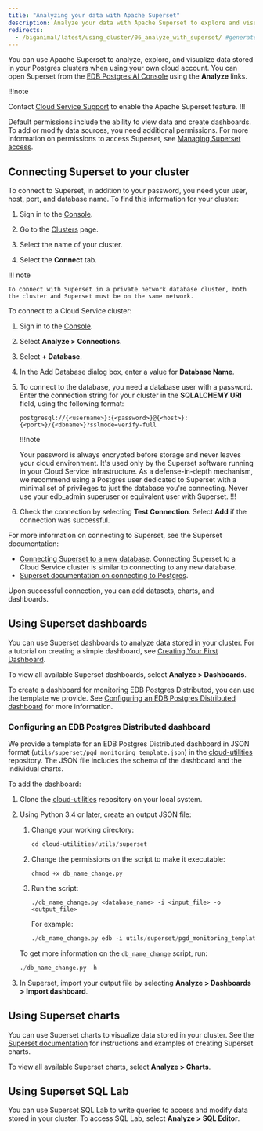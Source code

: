 ```yaml
---
title: "Analyzing your data with Apache Superset"
description: Analyze your data with Apache Superset to explore and visualize data stored in your Postgres clusters.
redirects:
  - /biganimal/latest/using_cluster/06_analyze_with_superset/ #generated for BigAnimal URL path removal branch
---
```


You can use Apache Superset to analyze, explore, and visualize data stored in your Postgres clusters when using your own cloud account. You can open Superset from the [EDB Postgres AI Console](https://portal.biganimal.com/) using the **Analyze** links. 

!!!note

   Contact [Cloud Service Support](/edb-postgres-ai/cloud-service/support_services/) to enable the Apache Superset feature. 
!!!

Default permissions include the ability to view data and create dashboards. To add or modify data sources, you need additional permissions. For more information on permissions to access Superset, see [Managing Superset access](managing_superset_access/).

## Connecting Superset to your cluster

To connect to Superset, in addition to your password, you need your user, host, port, and database name. To find this information for your cluster:

1.  Sign in to the [Console](https://portal.biganimal.com/).

2.  Go to the [Clusters](https://portal.biganimal.com/clusters) page.

3.  Select the name of your cluster.

4.  Select the **Connect** tab.

!!! note

    To connect with Superset in a private network database cluster, both the cluster and Superset must be on the same network. 

To connect to a Cloud Service cluster:

1.  Sign in to the [Console](https://portal.biganimal.com/).

2.  Select **Analyze > Connections**.

3.  Select **+ Database**.

4.  In the Add Database dialog box, enter a value for **Database Name**.

5.  To connect to the database, you need a database user with a password. Enter the connection string for your cluster in the **SQLALCHEMY URI** field, using the following format:

     `postgresql://{<username>}:{<password>}@{<host>}:{<port>}/{<dbname>}?sslmode=verify-full`

    !!!note

    Your password is always encrypted before storage and never leaves your cloud environment. It's used only by the Superset software running in your Cloud Service infrastructure. As a defense-in-depth mechanism, we recommend using a Postgres user dedicated to Superset with a minimal set of privileges to just the database you're connecting. Never use your edb_admin superuser or equivalent user with Superset.
    !!!

6.  Check the connection by selecting **Test Connection**. Select **Add** if the connection was successful.

For more information on connecting to Superset, see the Superset documentation:

-   [Connecting Superset to a new database](https://superset.apache.org/docs/creating-charts-dashboards/creating-your-first-dashboard/#connecting-to-a-new-database). Connecting Superset to a Cloud Service cluster is similar to connecting to any new database.
-   [Superset documentation on connecting to Postgres](https://superset.apache.org/docs/databases/postgres/).

Upon successful connection, you can add datasets, charts, and dashboards.

## Using Superset dashboards

You can use Superset dashboards to analyze data stored in your cluster. For a tutorial on creating a simple dashboard, see [Creating Your First Dashboard](https://superset.apache.org/docs/creating-charts-dashboards/creating-your-first-dashboard).

To view all available Superset dashboards, select **Analyze > Dashboards**.

To create a dashboard for monitoring EDB Postgres Distributed, you can use the template we provide. See [Configuring an EDB Postgres Distributed dashboard](#configuring-an-edb-postgres-distributed-dashboard) for more information.

### Configuring an EDB Postgres Distributed dashboard

We provide a template for an EDB Postgres Distributed dashboard in JSON format (`utils/superset/pgd_monitoring_template.json`) in the [cloud-utilities](https://github.com/EnterpriseDB/cloud-utilities) repository. The JSON file includes the schema of the dashboard and the individual charts.

To add the dashboard:

1.  Clone the [cloud-utilities](https://github.com/EnterpriseDB/cloud-utilities) repository on your local system.

2.  Using Python 3.4 or later, create an output JSON file:

    1.  Change your working directory:

        ```py
        cd cloud-utilities/utils/superset
        ```

    2.  Change the permissions on the script to make it executable:

        ```
        chmod +x db_name_change.py
        ```

    3.  Run the script:

        ```
        ./db_name_change.py <database_name> -i <input_file> -o <output_file>
        ```

        For example:

        ```py
        ./db_name_change.py edb -i utils/superset/pgd_monitoring_template.json  -o utils/superset/upload.json
        ```

    To get more information on the `db_name_change` script, run:

    ```py
    ./db_name_change.py -h
    ```

3.  In Superset, import your output file by selecting **Analyze > Dashboards > Import dashboard**.

## Using Superset charts

You can use Superset charts to visualize data stored in your cluster. See the [Superset documentation](https://superset.apache.org/docs/creating-charts-dashboards/exploring-data) for instructions and examples of creating Superset charts.

To view all available Superset charts, select **Analyze > Charts**.

## Using  Superset SQL Lab

You can use Superset SQL Lab to write queries to access and modify data stored in your cluster. To access SQL Lab, select **Analyze > SQL Editor**.
